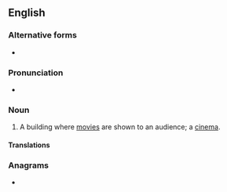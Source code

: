 ==English==

===Alternative forms===
* {{l|en|movie theatre}}

===Pronunciation===
* {{a|GA}} {{IPA|en|/ˈmuvi ˌθi.ətɚ/}}

===Noun===
{{en-noun}}

# {{lb|en|US}} A building where [[movie]]s are shown to an audience; a [[cinema]].
#: {{syn|en|moving-picture theater}}

====Translations====
{{trans-see|cinema}}

===Anagrams===
* {{anagrams|en|a=aeeehimorttv|movie theatre}}